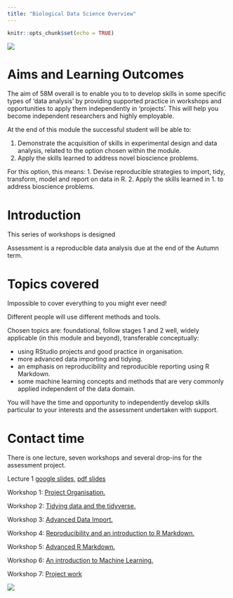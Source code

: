 ```yaml
---
title: "Biological Data Science Overview"
---
```


```r
knitr::opts_chunk$set(echo = TRUE)
```

![](`r here::here("pics", "58M.png")`)

# Aims and Learning Outcomes

The aim of 58M overall is to enable you to to develop skills in some specific types of ‘data analysis’ by providing supported practice in workshops and opportunities to apply them independently in ‘projects’. This will help you become independent researchers and highly employable.

At the end of this module the successful student will be able to:

1. Demonstrate the acquisition of skills in experimental design and data analysis, related to the option chosen within the module.  
2. Apply the skills learned to address novel bioscience problems.  

For this option, this means:
1. Devise reproducible strategies to import, tidy, transform, model and report on data in R.
2. Apply the skills learned in 1. to address bioscience problems.

# Introduction

This series of workshops is designed 

Assessment is a reproducible data analysis due at the end of the Autumn term.

# Topics covered

Impossible to cover everything to you might ever need!

Different people will use different methods and tools.

Chosen topics are: foundational, follow stages 1 and 2 well, widely applicable (in this module and beyond), transferable conceptually:

* using RStudio projects and good practice in organisation.  
* more advanced data importing and tidying.  
* an emphasis on reproducibility and reproducible reporting using R Markdown.  
* some machine learning concepts and methods that are very commonly applied independent of the data domain.

You will have the time and opportunity to independently develop skills particular to your interests and the assessment undertaken with support.


# Contact time
There is one lecture, seven workshops and several drop-ins for the assessment project.

Lecture 1 [google slides](https://docs.google.com/presentation/d/14sedkBZDdOSzJlxX101I2_p8xEmNgJjkHpWM6MKvSJo/edit?usp=sharing), [pdf slides](`r here::here("L1_Introduction_to_Data Science.pdf")`)

Workshop 1: [Project Organisation.](`r here::here("workshops", "01_project_organisation.html")`)

Workshop 2: [Tidying data and the tidyverse.](`r here::here("workshops", "01_project_organisation.html")`)

Workshop 3: [Advanced Data Import.](`r here::here("workshops", "01_project_organisation.html")`)

Workshop 4: [Reproducibility and an introduction to R Markdown.](`r here::here("workshops", "01_project_organisation.html")`)

Workshop 5: [Advanced R Markdown.](`r here::here("workshops", "01_project_organisation.html")`)

Workshop 6: [An introduction to Machine Learning.](`r here::here("workshops", "01_project_organisation.html")`)

Workshop 7: [Project work](`r here::here("workshops", "01_project_organisation.html")`)


![](`r here::here("pics", "58M.png")`)